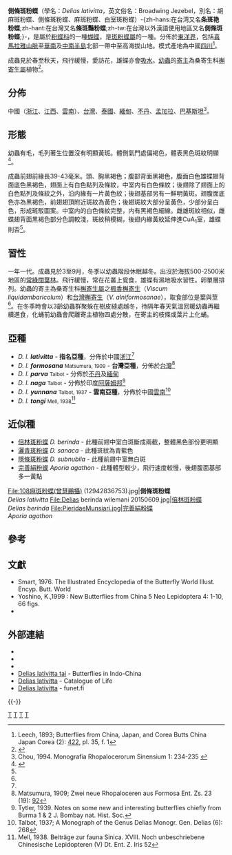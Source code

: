 {{NoteTA|G1=Butterfly}}
{{Speciesbox 
| genus = Delias
| species = lativitta
| image = Delias lativitta formosana 20130526.jpg
| image_caption = 訪花（台灣亞種 ''D. l. formosana''）
| status = NE
| status_system = iucn3.1
| authority = Leech, 1893
| range_map = 
| range_map_width = 
| range_map_caption = 
| subdivision_ranks = 亞種
| subdivision = 共有6個亞種，詳閱正文。
| synonyms = 
}}

'''側條斑粉蝶'''（學名：''Delias lativitta''，英文俗名：Broadwing Jezebel，別名：胡麻斑粉蝶、側條斑粉蝶、麻斑粉蝶、白室斑粉蝶）-{zh-hans:在台湾又名'''条斑艳粉蝶''';zh-hant:在台灣又名'''條斑豔粉蝶''';zh-tw:在台灣以外漢語使用地區又名'''側條斑粉蝶''';}-，是屬於[[粉蝶科|粉蝶科]]的一種[[蝴蝶|蝴蝶]]，是[[斑粉蝶屬|斑粉蝶屬]]的一種。分佈於[[東洋界|東洋界]]，包括[[喜馬拉雅山脈|喜馬拉雅山脈]]至[[華南|華南]]及[[中南半島|中南半島]]北部一帶中至高海拔山地。模式產地為中國[[四川|四川]]<ref>Leech, 1893; Butterflies from China, Japan, and Corea Butts China Japan Corea (2): [https://archive.org/stream/butterfliesfromc02leecrich#page/422/mode/1up 422], pl. 35, f. 1</ref>。

成蟲見於春至秋天，飛行緩慢，愛訪花，雄蝶亦會[[吸水|吸水]]。[[幼蟲|幼蟲]]的[[寄主|寄主]]為桑寄生科[[槲寄生屬|槲寄生屬]]植物<ref name = t2013>{{Cite book | author = 徐堉峰 | title = 臺灣蝴蝶圖鑑．上【弄蝶、鳳蝶、粉蝶】 | location = 台灣 | publisher = 晨星出版有限公司 | date = 2013年2月10日 | page = 288-289 | ISBN = 9789861776705 | language= zh-hant }}</ref>。

== 分佈 ==
中國（[[浙江|浙江]]、[[江西|江西]]、[[雲南|雲南]]）、[[台灣|台灣]]、[[泰國|泰國]]、[[緬甸|緬甸]]、[[不丹|不丹]]、[[孟加拉|孟加拉]]、[[巴基斯坦|巴基斯坦]]<ref name=c1994>Chou, 1994. Monografia Rhopalocerorum Sinensium 1: 234-235 {{zh-hans}}</ref>。

== 形態 ==
幼蟲有毛，毛列著生位置沒有明顯黃斑。體側氣門處偏褐色，體表黑色斑紋明顯<ref name=t2014>{{Cite book | author = 呂至堅、陳建仁 | title = 蝴蝶生活史圖鑑 | location = 台灣 | publisher = 晨星出版有限公司 | date = 2014年3月23日 | ISBN = 9789861777849 | page = 157, 193, 204-205 | language= zh-hant }}</ref>。

成蟲前翅前緣長39-43毫米。頭、胸黑褐色；腹部背面黑褐色，腹面白色雄蝶翅背面底色黑褐色，翅面上有白色點列及條紋，中室内有白色條紋；後翅除了翅面上的白色點列及條紋之外，沿内緣有一片黃色紋；後翅基部另有一鮮明黃斑。翅腹面底色亦為黑褐色，前翅翅頂附近斑紋為黃色；後翅斑紋大部分呈黃色，少部分呈白色，形成斑駁圖案。中室内的白色條紋完整，内有黑褐色細線。雌雄斑紋相似，雌蝶翅背面黑褐色部分色調較淺，斑紋稍模糊，後翅内緣黃紋延伸進CuA<sub>1</sub>室，雄蝶則否<ref name = t2013/>。

== 習性 ==
一年一代。成蟲見於3至9月，冬季以幼蟲階段休眠越冬。出沒於海拔500-2500米地區的[[照葉林|常綠闊葉林]]。飛行緩慢，常在花叢上覓食，雄蝶有濕地吸水習性。卵單層排列。幼蟲的寄主為桑寄生科[[槲寄生屬|槲寄生屬]]之[[楓香槲寄生|楓香槲寄生]]（''Viscum liquidambaricolum''）和[[台灣槲寄生|台灣槲寄生]]（''V. alniformosanae''），取食部位是葉與莖<ref name = t2013/>。在冬季時會以3齡幼蟲群聚躲在樹皮縫處越冬，待隔年春天氣溫回暖幼蟲再繼續進食，化蛹前幼蟲會爬離寄主植物四處分散，在寄主的枝條或葉片上化蛹。

== 亞種 ==
* ''D. l. '''lativitta''''' - '''指名亞種'''，分佈於中國[[浙江|浙江]]<ref name=c1994/>
* ''D. l. '''formosana''''' <small>Matsumura, 1909</small> - '''台灣亞種'''，分佈於[[台灣|台灣]]<ref>Matsumura, 1909; Zwei neue Rhopaloceren aus Formosa Ent. Zs. 23 (19): [https://archive.org/stream/entomologischeze23190910inte#page/92/mode/1up 92]</ref>
* ''D. l. '''parva''''' <small>Talbot</small> - 分佈於[[不丹|不丹]]及[[緬甸|緬甸]]
* ''D. l. '''naga''''' <small>Talbot</small> - 分佈於印度[[阿薩姆邦|阿薩姆邦]]<ref>Tytler, 1939. Notes on some new and interesting butterflies chiefly from Burma 1 & 2 J. Bombay nat. Hist. Soc.</ref>
* ''D. l. '''yunnana''''' <small>Talbot, 1937</small> - '''雲南亞種'''，分佈於中國[[雲南|雲南]]<ref>Talbot, 1937; A Monograph of the Genus Delias Monogr. Gen. Delias (6): 268</ref>
* ''D. l. '''tongi''''' <small>Mell, 1938</small><ref>Mell, 1938. Beiträge zur fauna Sinica. XVIII. Noch unbeschriebene Chinesische Lepidopteren (V) Dt. Ent. Z. Iris 52</ref>

== 近似種 ==
* [[倍林斑粉蝶|倍林斑粉蝶]] ''D. berinda'' - 此種前翅中室白斑斷成兩截，整體黑色部份更明顯
* [[灑青斑粉蝶|灑青斑粉蝶]] ''D. sanaca'' - 此種斑紋為青藍色
* [[隱條斑粉蝶|隱條斑粉蝶]] ''D. subnubila'' - 此種前翅中室無白斑
* [[完善絹粉蝶|完善絹粉蝶]] ''Aporia agathon'' - 此種體型較少，飛行速度較慢，後翅腹面基部多一黃點
<gallery mode="packed">
File:108麻斑粉蝶(曾慧鵬攝) (12942836753).jpg|'''側條斑粉蝶'''<br>''Delias lativitta''
File:Delias berinda wilemani 20150609.jpg|[[倍林斑粉蝶|倍林斑粉蝶]]<br>''Delias berinda''
File:PieridaeMunsiari.jpg|[[完善絹粉蝶|完善絹粉蝶]]<br>''Aporia agathon''
</gallery>

== 參考 ==
{{reflist|2}}

== 文獻 ==
*  Smart, 1976. The Illustrated Encyclopedia of the Butterfly World Illust. Encyp. Butt. World
* Yoshino, K.,1999 : New Butterflies from China 5 Neo Lepidoptera 4: 1-10, 66 figs.
* {{Cite book | author = 周尧 | title = 中国蝴蝶原色图鉴 | url = https://archive.org/details/chinesebutterfli00yaoz | location = 中國 | publisher = 河南科学技术出版社 | date = 1999-10-01 | page = [https://archive.org/details/chinesebutterfli00yaoz/page/n130 116] | ISBN = 9787534923043 | language= zh-hant }}

== 外部連結 ==
* {{Commonscat-inline|Delias lativitta|側條斑粉蝶}}
* {{Wikispecies-inline|Delias lativitta|側條斑粉蝶}}
* {{TaiBNET| zh=條斑豔粉蝶 | id=347336| binomial= Delias lativitta | sub = curasena | authority=Matsumura, 1909| var= | accessdate=2014-12-16}}{{zh-tw}}
* [http://yutaka.it-n.jp/pie/20060020.html Delias lativitta tai] {{Wayback|url=http://yutaka.it-n.jp/pie/20060020.html |date=20190722022713 }} - Butterflies in Indo-China {{en}}
* [http://www.catalogueoflife.org/col/details/species/id/3d8363ee9c57db67847b2aaa8975c80a Delias lativitta] {{Wayback|url=http://www.catalogueoflife.org/col/details/species/id/3d8363ee9c57db67847b2aaa8975c80a |date=20190421085008 }} - Catalogue of Life {{en}} 
* [http://ftp.funet.fi/pub/sci/bio/life/insecta/lepidoptera/ditrysia/papilionoidea/pieridae/pierinae/delias/#lativitta Delias lativitta] {{Wayback|url=http://ftp.funet.fi/pub/sci/bio/life/insecta/lepidoptera/ditrysia/papilionoidea/pieridae/pierinae/delias/#lativitta |date=20190531163107 }} - funet.fi {{en}}
{{Taxonbar|from= Q13561187}}
{{-}}
{{斑粉蝶屬}}

[[Category:斑粉蝶屬|T]]
[[Category:臺灣蝴蝶|T]]
[[Category:中國蝴蝶|T]]
[[Category:1893年描述的昆虫|T]]